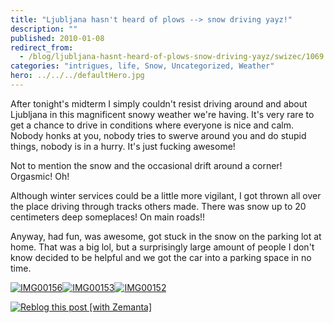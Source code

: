 ```yaml
---
title: "Ljubljana hasn't heard of plows --> snow driving yayz!"
description: ""
published: 2010-01-08
redirect_from:
  - /blog/ljubljana-hasnt-heard-of-plows-snow-driving-yayz/swizec/1069
categories: "intrigues, life, Snow, Uncategorized, Weather"
hero: ../../../defaultHero.jpg
---
```


After tonight's midterm I simply couldn't resist driving around and about Ljubljana in this magnificent snowy weather we're having. It's very rare to get a chance to drive in conditions where everyone is nice and calm. Nobody honks at you, nobody tries to swerve around you and do stupid things, nobody is in a hurry. It's just fucking awesome!

Not to mention the snow and the occasional drift around a corner! Orgasmic! Oh!

Although winter services could be a little more vigilant, I got thrown all over the place driving through tracks others made. There was snow up to 20 centimeters deep someplaces! On main roads!!

Anyway, had fun, was awesome, got stuck in the snow on the parking lot at home. That was a big lol, but a surprisingly large amount of people I don't know decided to be helpful and we got the car into a parking space in no time.

[![IMG00156](https://swizec.com/blog/wp-content/uploads/2010/01/IMG00156.jpg "IMG00156")](http://swizec.com/blog/wp-content/uploads/2010/01/IMG00156.jpg)[![IMG00153](https://swizec.com/blog/wp-content/uploads/2010/01/IMG00153.jpg "IMG00153")](http://swizec.com/blog/wp-content/uploads/2010/01/IMG00153.jpg)[![IMG00152](https://swizec.com/blog/wp-content/uploads/2010/01/IMG00152.jpg "IMG00152")](http://swizec.com/blog/wp-content/uploads/2010/01/IMG00152.jpg)

[![Reblog this post [with Zemanta]](https://img.zemanta.com/reblog_e.png?x-id=87c0cdc9-629f-4974-91db-5b1a8a7e985f)](http://reblog.zemanta.com/zemified/87c0cdc9-629f-4974-91db-5b1a8a7e985f/ "Reblog this post [with Zemanta]")
